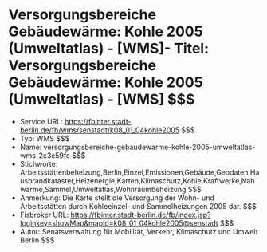 # Versorgungsbereiche Gebäudewärme: Kohle 2005 (Umweltatlas) - [WMS]- Titel: Versorgungsbereiche Gebäudewärme: Kohle 2005 (Umweltatlas) - [WMS] $$$
- Service URL: https://fbinter.stadt-berlin.de/fb/wms/senstadt/k08_01_04kohle2005 $$$
- Typ: WMS $$$
- Name: versorgungsbereiche-gebaudewarme-kohle-2005-umweltatlas-wms-2c3c59fc $$$
- Stichworte: Arbeitsstättenbeheizung,Berlin,Einzel,Emissionen,Gebäude,Geodaten,Hausbrandkataster,Heizenergie,Karten,Klimaschutz,Kohle,Kraftwerke,Nahwärme,Sammel,Umweltatlas,Wohnraumbeheizung $$$
- Anmerkung: Die Karte stellt die Versorgung der Wohn- und Arbeitsstätten durch Kohleeinzel- und Sammelheizungen 2005 dar. $$$
- Fisbroker URL: https://fbinter.stadt-berlin.de/fb/index.jsp?loginkey=showMap&mapId=k08_01_04kohle2005@senstadt $$$
- Autor: Senatsverwaltung für Mobilität, Verkehr, Klimaschutz und Umwelt Berlin $$$
